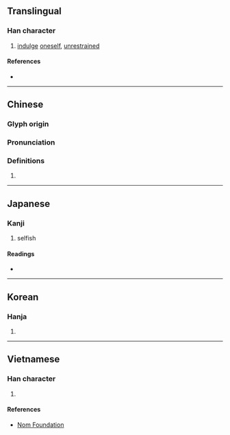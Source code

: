 {{character info/new}}
==Translingual==

===Han character===
{{Han char|rn=61|rad=心|as=06|sn=10|four=37338|canj=IOP,MOP|ids=⿱次心}}

# [[indulge]] [[oneself]], [[unrestrained]]

====References====
* {{Han ref|kx=0385.020|dkj=10580|dj=0715.190|hdz=42292.090|uh=6063|ud=24675|bh=AEA1|bd=44705}}

----

==Chinese==
{{zh-forms}}

===Glyph origin===
{{Han etym}}

===Pronunciation===
{{zh-pron
|m=zì
|c=ci3,zi1,zi3
|mc=y
|oc=y
|ma=
|cat=v
}}

===Definitions===
{{zh-hanzi}}

# {{rfdef|lang=zh}}

----

==Japanese==

===Kanji===
{{ja-kanji|grade=|rs=心06}}

# selfish

====Readings====
* {{ja-readings|on=[[し]] (shi)|kun=[[ほしいまま]] (hoshiimama)}}

----

==Korean==

===Hanja===
{{ko-hanja|hangeul=자|eumhun=|rv=ja|mr=cha|y=ca}}

# {{defn|lang=ko|sort=心06}}

----

==Vietnamese==

===Han character===
{{vi-readings|rs=心06|hanviet=[[thư]], [[tứ]]}}

# {{defn|lang=vi|sort=心06}}

====References====
* [http://nomfoundation.org/common/nom_details.php?codepoint=6063 Nom Foundation]